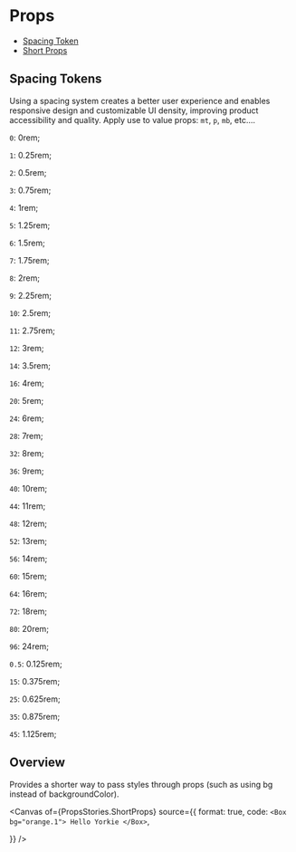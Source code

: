 # Props


<Meta of={PropsStories} />

- [Spacing Token](#spacing-token)
- [Short Props](#short-props)

## Spacing Tokens

Using a spacing system creates a better user experience and enables responsive design and customizable UI density, improving product accessibility and quality.
Apply use to value props: `mt`, `p`, `mb`, etc....

`0`: 0rem;

`1`: 0.25rem;

`2`: 0.5rem;

`3`: 0.75rem;

`4`: 1rem;

`5`: 1.25rem;

`6`: 1.5rem;

`7`: 1.75rem;

`8`: 2rem;

`9`: 2.25rem;

`10`: 2.5rem;

`11`: 2.75rem;

`12`: 3rem;

`14`: 3.5rem;

`16`: 4rem;

`20`: 5rem;

`24`: 6rem;

`28`: 7rem;

`32`: 8rem;

`36`: 9rem;

`40`: 10rem;

`44`: 11rem;

`48`: 12rem;

`52`: 13rem;

`56`: 14rem;

`60`: 15rem;

`64`: 16rem;

`72`: 18rem;

`80`: 20rem;

`96`: 24rem;

`0.5`: 0.125rem;

`15`: 0.375rem;

`25`: 0.625rem;

`35`: 0.875rem;

`45`: 1.125rem;

## Overview

Provides a shorter way to pass styles through props (such as using bg instead of backgroundColor).

<Canvas
  of={PropsStories.ShortProps}
  source={{
    format: true,
    code: `
        <Box bg="orange.1"> Hello Yorkie </Box>
    `,

}}
/>
